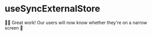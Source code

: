 # useSyncExternalStore

👨‍💼 Great work! Our users will now know whether they're on a narrow screen 🤡
